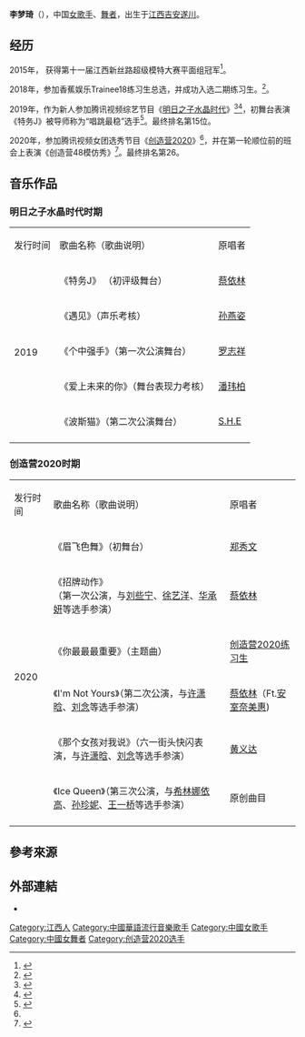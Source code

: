 {{Refimprove|time=2021-02-12T21:29:56+00:00}}
{{藝人
| 類型 = 女艺人
| 姓名 = 李梦琦
| 圖片 =
| 圖片簡介 =
| 圖片尺寸 =
| 國籍 = {{PRC}}
| 出生日期 = {{Birth_date_and_age|1997|11|26}}
| 出生地點 ={{CHN}}[[江西|江西]][[吉安|吉安]][[遂川|遂川]]
| 職業 = [[歌手|歌手]]、[[舞者|舞者]]
| 語言 = [[英語|英語]]、[[普通話|普通話]] 
| 母校 =   
| 活躍年代 = 2018年至今
| 經紀公司 = 香蕉娱乐（2018-）
| 相關團體 =[[trainee18|trainee18]]
}}

'''李梦琦'''（{{bd|1997年|11月26日||}}），中国[[女歌手|女歌手]]、[[舞者|舞者]]，出生于[[江西|江西]][[吉安|吉安]][[遂川|遂川]]。

==经历==
2015年， 获得第十一届江西新丝路超级模特大赛平面组冠军<ref>{{cite web|url=http://blog.sina.com.cn/s/blog_def7aadf0102wsel.html|title=2015年江西新丝路模特大赛精彩回顾 |website=新浪博客-江西新丝路模特经纪有限公司的博客|}}</ref>。 

2018年，参加香蕉娱乐Trainee18练习生总选，并成功入选二期练习生。<ref>{{cite web|url=http://ent.sina.com.cn/y/yneidi/2018-10-11/doc-ihmhafiq7973707.shtml|title=TRAINEE18练习生总决选落定 傅菁强东玥分享经验|website=新浪娱乐|accessdate=2020-08-19|archive-date=2018-10-10|archive-url=https://web.archive.org/web/20181010225432/http://ent.sina.com.cn/y/yneidi/2018-10-11/doc-ihmhafiq7973707.shtml|dead-url=no}}</ref>。

2019年，作为新人参加腾讯视频综艺节目《[[明日之子水晶时代|明日之子水晶时代]]》<ref name="#1">{{cite web|url=https://v.qq.com/x/star/8249100?tabid=2|title=李梦琦doki|website=腾讯视频}}</ref><ref>{{cite web|url=https://www.sohu.com/a/326774514_402202|title= 《明日之子》李梦琦被批评后大哭！王木男表面安慰背里却在偷笑！|website=搜狐}}</ref>，初舞台表演《特务J》被导师称为“唱跳最稳”选手<ref>{{cite web|url=https://k.sina.cn/article_6179910842_m17059f4ba03300gzs8.html|title= 《明日之子3》李梦琦超帅气的《特务J》|website=新浪视频}}</ref>。最终排名第15位。

2020年，参加腾讯视频女团选秀节目《[[创造营2020|创造营2020]]》<ref name="#1"/>，并在第一轮顺位前的班会上表演《创造营48模仿秀》<ref>{{cite web|url=http://www.xinhuanet.com/ent/2020-05/26/c_1126032880.htm|title=《创造营2020》顺位排名发布 班会各展反转魅力|website=新华网|access-date=2021-02-23|archive-date=2020-05-26|archive-url=https://web.archive.org/web/20200526235418/http://www.xinhuanet.com/ent/2020-05/26/c_1126032880.htm|dead-url=no}}</ref>。最终排名第26。

==音乐作品==
===明日之子水晶时代时期===
{|class="wikitable"style=text-align:center;font-size:97%
|-style=background:pink;font-weight:bold
|发行时间 || 歌曲名称（歌曲说明）|| 原唱者 
|-
| rowspan="7"|2019
|《特务J》	（初评级舞台）
|[[蔡依林|蔡依林]]
|-
|《遇见》（声乐考核）	
|[[孙燕姿|孙燕姿]]
|-
|《个中强手》（第一次公演舞台）	
|[[罗志祥|罗志祥]]
|-
|《爱上未来的你》（舞台表现力考核）	
|[[潘玮柏|潘玮柏]]
|-
|《波斯猫》（第二次公演舞台）
|[[S.H.E|S.H.E]]
|-
|}
=== 创造营2020时期 ===
{|class="wikitable"style=text-align:center;font-size:97%
|-style=background:pink;font-weight:bold
|发行时间 || 歌曲名称（歌曲说明）|| 原唱者 
|-
| rowspan="7"|2020
|《眉飞色舞》（初舞台）
| [[郑秀文|郑秀文]]
|-
|《招牌动作》<br/>（第一次公演，与[[刘些宁|刘些宁]]、[[徐艺洋|徐艺洋]]、[[华承妍|华承妍]]等选手参演）
| [[蔡依林|蔡依林]]
|-
| 《你最最最重要》（主题曲）
| [[创造营2020|创造营2020练习生]]
|-
|《I'm Not Yours》（第二次公演，与[[许潇晗|许潇晗]]、[[刘念|刘念]]等选手参演）
|[[蔡依林|蔡依林]]（Ft.[[安室奈美惠|安室奈美惠]])
|-
|《那个女孩对我说》（六一街头快闪表演，与[[许潇晗|许潇晗]]、[[刘念|刘念]]等选手参演）
|[[黄义达|黄义达]]
|-
|《Ice Queen》（第三次公演，与[[希林娜依高|希林娜依高]]、[[孙珍妮|孙珍妮]]、[[王一桥|王一桥]]等选手参演）
|原创曲目
|-
|}

== 參考來源 ==
{{reflist|2}}

== 外部連結 ==
* {{Sinaweibo|1949583125}}

{{创造营2020}}
{{明日之子水晶时代}}

[[Category:江西人|Category:江西人]]
[[Category:中國華語流行音樂歌手|Category:中國華語流行音樂歌手]]
[[Category:中國女歌手|Category:中國女歌手]]
[[Category:中國女舞者|Category:中國女舞者]]
[[Category:创造营2020选手|Category:创造营2020选手]]